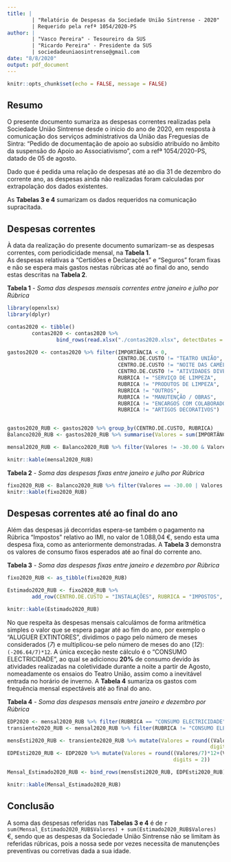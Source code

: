 ```yaml
---
title: | 
        | "Relatório de Despesas da Sociedade União Sintrense - 2020"
        | Requerido pela refª 1054/2020-PS
author: |
        | "Vasco Pereira" - Tesoureiro da SUS
        | "Ricardo Pereira" - Presidente da SUS
        | sociedadeuniaosintrense@gmail.com
date: "8/8/2020"
output: pdf_document
---
```


```r
knitr::opts_chunk$set(echo = FALSE, message = FALSE)
```

## Resumo

O presente documento sumariza as despesas correntes realizadas pela Sociedade União Sintrense desde o inicio do ano de 2020, em resposta à comunicação dos serviços administrativos da União das Freguesias de Sintra: "Pedido de documentação de apoio ao subsídio atribuído no âmbito da suspensão do Apoio ao Associativismo", com a refª 1054/2020-PS, datado de 05 de agosto.

Dado que é pedida uma relação de despesas até ao dia 31 de dezembro do corrente ano, as despesas ainda não realizadas foram calculadas por extrapolação dos dados existentes.

As **Tabelas 3 e 4** sumarizam os dados requeridos na comunicação supracitada.   

## Despesas correntes

À data da realização do presente documento sumarizam-se as despesas correntes, com periodicidade mensal, na **Tabela 1**.   
As despesas relativas a "Certidões e Declarações" e "Seguros" foram fixas e não se espera mais gastos nestas rúbricas até ao final do ano, sendo estas descritas na **Tabela 2**.   

**Tabela 1** *- Soma das despesas mensais correntes entre janeiro e julho por Rúbrica*
```r
library(openxlsx)
library(dplyr)

contas2020 <- tibble()
        contas2020 <- contas2020 %>% 
                bind_rows(read.xlsx("./contas2020.xlsx", detectDates = TRUE))

gastos2020 <- contas2020 %>% filter(IMPORTÂNCIA < 0, 
                                    CENTRO.DE.CUSTO != "TEATRO UNIÃO",
                                    CENTRO.DE.CUSTO != "NOITE DAS CAMÉLIAS",
                                    CENTRO.DE.CUSTO != "ATIVIDADES DIVERSAS",
                                    RUBRICA != "SERVIÇO DE LIMPEZA",
                                    RUBRICA != "PRODUTOS DE LIMPEZA",
                                    RUBRICA != "OUTROS",
                                    RUBRICA != "MANUTENÇÃO / OBRAS",
                                    RUBRICA != "ENCARGOS COM COLABORADORES",
                                    RUBRICA != "ARTIGOS DECORATIVOS")


gastos2020_RUB <- gastos2020 %>% group_by(CENTRO.DE.CUSTO, RUBRICA)
Balanco2020_RUB <- gastos2020_RUB %>% summarise(Valores = sum(IMPORTÂNCIA))

mensal2020_RUB <- Balanco2020_RUB %>% filter(Valores != -30.00 & Valores != -538.46)

knitr::kable(mensal2020_RUB)
```

**Tabela 2** *- Soma das despesas fixas entre janeiro e julho por Rúbrica*
```r
fixo2020_RUB <- Balanco2020_RUB %>% filter(Valores == -30.00 | Valores == -538.46)
knitr::kable(fixo2020_RUB)
```


## Despesas correntes até ao final do ano

Além das despesas já decorridas espera-se também o pagamento na Rúbrica "Impostos" relativo ao IMI, no valor de 1.088,04 €, sendo esta uma despesa fixa, como as anteriormente demonstradas. A **Tabela 3** demonstra os valores de consumo fixos esperados até ao final do corrente ano.

**Tabela 3** *- Soma das despesas fixas entre janeiro e dezembro por Rúbrica*
```r
fixo2020_RUB <- as_tibble(fixo2020_RUB)

Estimado2020_RUB <- fixo2020_RUB %>% 
        add_row(CENTRO.DE.CUSTO = "INSTALAÇÕES", RUBRICA = "IMPOSTOS", Valores = -1088.04)

knitr::kable(Estimado2020_RUB)
```

No que respeita às despesas mensais calculámos de forma aritmética simples o valor que se espera pagar até ao fim do ano, por exemplo o "ALUGUER EXTINTORES", dividimos o pago pelo número de meses considerados (*7*) e multiplicou-se pelo número de meses do ano (*12*): `(-206.64/7)*12`. A única exceção neste cálculo é o "CONSUMO ELECTRICIDADE", ao qual se adicionou **20%** de consumo devido às atividades realizadas na coletividade durante a noite a partir de Agosto, nomeadamente os ensaios do Teatro União, assim como a inevitável entrada no horário de inverno. A **Tabela 4** sumariza os gastos com frequência mensal espectáveis até ao final do ano.

**Tabela 4** *- Soma das despesas mensais entre janeiro e dezembro por Rúbrica*
```r

EDP2020 <- mensal2020_RUB %>% filter(RUBRICA == "CONSUMO ELECTRICIDADE")
transiente2020_RUB <- mensal2020_RUB %>% filter(RUBRICA != "CONSUMO ELECTRICIDADE")

mensEsti2020_RUB <- transiente2020_RUB %>% mutate(Valores = round((Valores/7)*12, 
                                                                  digits = 2))
EDPEsti2020_RUB <- EDP2020 %>% mutate(Valores = round((Valores/7)*12+(Valores/7)*.2*5, 
                                                      digits = 2))

Mensal_Estimado2020_RUB <- bind_rows(mensEsti2020_RUB, EDPEsti2020_RUB)

knitr::kable(Mensal_Estimado2020_RUB)
```

## Conclusão

A soma das despesas referidas nas **Tabelas 3 e 4** é de `r sum(Mensal_Estimado2020_RUB$Valores) + sum(Estimado2020_RUB$Valores)` €, sendo que as despesas da Sociedade União Sintrense não se limitam às referidas rúbricas, pois a nossa sede por vezes necessita de manutenções preventivas ou corretivas dada a sua idade.
